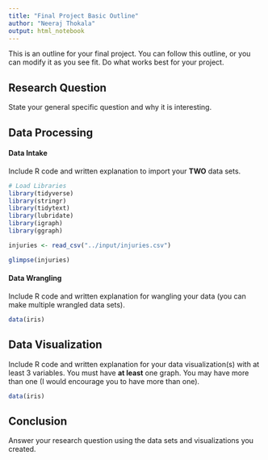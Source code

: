 ```yaml
---
title: "Final Project Basic Outline"
author: "Neeraj Thokala"
output: html_notebook
---
```


This is an outline for your final project. You can follow this outline, or you can modify it as you see fit. Do what works best for your project. 

## Research Question 

State your general specific question and why it is interesting. 



## Data Processing 

#### Data Intake 

Include R code and written explanation to import your **TWO** data sets.

```r
# Load Libraries
library(tidyverse)
library(stringr)
library(tidytext)
library(lubridate)
library(igraph)
library(ggraph)

injuries <- read_csv("../input/injuries.csv")

glimpse(injuries)
```

#### Data Wrangling 

Include R code and written explanation for wangling your data (you can make multiple wrangled data sets). 

```r
data(iris)
```

## Data Visualization

Include R code and written explanation for your data visualization(s) with at least 3 variables. You must have **at least** one graph. You may have more than one (I would encourage you to have more than one). 

```r
data(iris)
```




## Conclusion

Answer your research question using the data sets and visualizations you created. 
